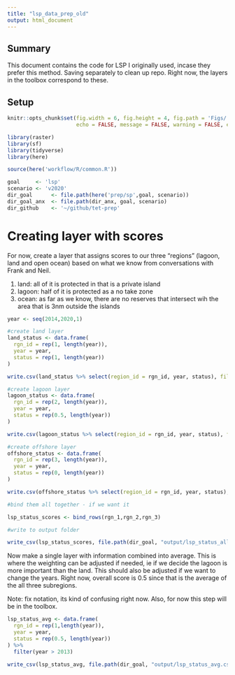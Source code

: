 ```yaml
---
title: "lsp_data_prep_old"
output: html_document
---
```

## Summary

This document contains the code for LSP I originally used, incase they prefer this method. Saving separately to clean up repo. Right now, the layers in the toolbox correspond to these.  

## Setup

```r

knitr::opts_chunk$set(fig.width = 6, fig.height = 4, fig.path = 'Figs/',
                      echo = FALSE, message = FALSE, warning = FALSE, eval=FALSE)

library(raster)
library(sf)
library(tidyverse)
library(here)

source(here('workflow/R/common.R'))

goal     <- 'lsp'
scenario <- 'v2020'
dir_goal      <- file.path(here('prep/sp',goal, scenario))
dir_goal_anx  <- file.path(dir_anx, goal, scenario)
dir_github    <- '~/github/tet-prep'


```

# Creating layer with scores

For now, create a layer that assigns scores to our three "regions" (lagoon, land and open ocean) based on what we know from conversations with Frank and Neil. 

1. land: all of it is protected in that is a private island 
2. lagoon: half of it is protected as a no take zone
3. ocean: as far as we know, there are no reserves that intersect wih the area that is 3nm outside the islands 

```r

year <- seq(2014,2020,1)

#create land layer
land_status <- data.frame(
  rgn_id = rep(1, length(year)),
  year = year,
  status = rep(1, length(year))
)

write.csv(land_status %>% select(region_id = rgn_id, year, status), file = "~/github/tet-scores/region/layers/lsp_land_status.csv", row.names = FALSE)

#create lagoon layer
lagoon_status <- data.frame(
  rgn_id = rep(2, length(year)),
  year = year,
  status = rep(0.5, length(year))
)

write.csv(lagoon_status %>% select(region_id = rgn_id, year, status), file = "~/github/tet-scores/region/layers/lsp_lagoon_status.csv", row.names = FALSE)

#create offshore layer
offshore_status <- data.frame(
  rgn_id = rep(3, length(year)),
  year = year,
  status = rep(0, length(year))
)

write.csv(offshore_status %>% select(region_id = rgn_id, year, status), file = "~/github/tet-scores/region/layers/lsp_offshore_status.csv", row.names = FALSE)
```


``` r

#bind them all together - if we want it

lsp_status_scores <- bind_rows(rgn_1,rgn_2,rgn_3)

#write to output folder 

write_csv(lsp_status_scores, file.path(dir_goal, "output/lsp_status_all.csv"))

```

Now make a single layer with information combined into average. This is where the weighting can be adjusted if needed, ie if we decide the lagoon is more important than the land. This should also be adjusted if we want to change the years. Right now, overall score is 0.5 since that is the average of the all three subregions. 


Note: fix notation, its kind of confusing right now. Also, for now this step will be in the toolbox.

```r


lsp_status_avg <- data.frame(
  rgn_id = rep(1,length(year)),
  year = year,
  status = rep(0.5, length(year))
) %>% 
  filter(year > 2013)

write_csv(lsp_status_avg, file.path(dir_goal, "output/lsp_status_avg.csv"))

```
